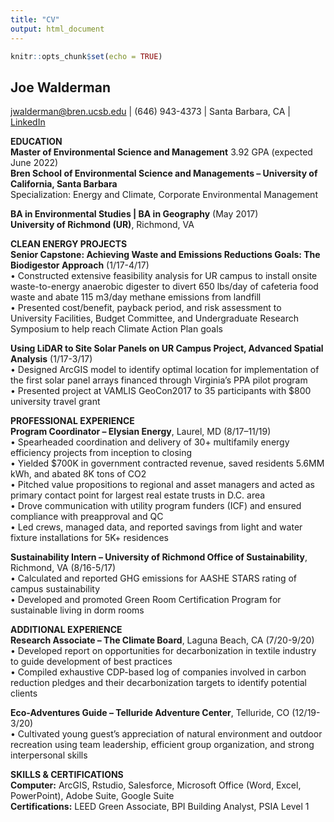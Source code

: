 ```yaml
---
title: "CV"
output: html_document
---
```


```r
knitr::opts_chunk$set(echo = TRUE)
```

## Joe Walderman

[jwalderman@bren.ucsb.edu](jwalderman@bren.ucsb.edu) | (646) 943-4373 | Santa Barbara, CA | [LinkedIn](https://www.linkedin.com/in/joseph-walderman/)

**EDUCATION**\
**Master of Environmental Science and Management** 3.92 GPA (expected June 2022)\
**Bren School of Environmental Science and Managements -- University of California, Santa Barbara**\
Specialization: Energy and Climate, Corporate Environmental Management\

**BA in Environmental Studies | BA in Geography** (May 2017)\
**University of Richmond (UR)**, Richmond, VA\

**CLEAN ENERGY PROJECTS**\
**Senior Capstone: Achieving Waste and Emissions Reductions Goals: The Biodigestor Approach** (1/17-4/17)\
•	Constructed extensive feasibility analysis for UR campus to install onsite waste-to-energy anaerobic\ digester to divert 650 lbs/day of cafeteria food waste and abate 115 m3/day methane emissions from landfill\
•	Presented cost/benefit, payback period, and risk assessment to University Facilities, Budget Committee, and Undergraduate Research Symposium to help reach Climate Action Plan goals\
 
**Using LiDAR to Site Solar Panels on UR Campus Project, Advanced Spatial Analysis** (1/17-3/17)\
•	Designed ArcGIS model to identify optimal location for implementation of the first solar panel arrays financed through Virginia’s PPA pilot program\
•	Presented project at VAMLIS GeoCon2017 to 35 participants with $800 university travel grant\

**PROFESSIONAL EXPERIENCE**\
**Program Coordinator – Elysian Energy**, Laurel, MD (8/17–11/19)\
•	Spearheaded coordination and delivery of 30+ multifamily energy efficiency projects from inception to closing\
•	Yielded $700K in government contracted revenue, saved residents 5.6MM kWh, and abated 8K tons of CO2\
•	Pitched value propositions to regional and asset managers and acted as primary contact point for largest real estate trusts in D.C. area\
•	Drove communication with utility program funders (ICF) and ensured compliance with preapproval and QC\
•	Led crews, managed data, and reported savings from light and water fixture installations for 5K+ residences\

**Sustainability Intern – University of Richmond Office of Sustainability**, Richmond, VA (8/16-5/17)\
•	Calculated and reported GHG emissions for AASHE STARS rating of campus sustainability\
•	Developed and promoted Green Room Certification Program for sustainable living in dorm rooms\

**ADDITIONAL EXPERIENCE**\
**Research Associate – The Climate Board**, Laguna Beach, CA (7/20-9/20)\
•	Developed report on opportunities for decarbonization in textile industry to guide development of best practices\
•	Compiled exhaustive CDP-based log of companies involved in carbon reduction pledges and their decarbonization targets to identify potential clients\

**Eco-Adventures Guide – Telluride Adventure Center**, Telluride, CO (12/19-3/20)\
•	Cultivated young guest’s appreciation of natural environment and outdoor recreation using team leadership, efficient group organization, and strong interpersonal skills\
 
**SKILLS & CERTIFICATIONS**\
**Computer:** ArcGIS, Rstudio, Salesforce, Microsoft Office (Word, Excel, PowerPoint), Adobe Suite, Google Suite\
**Certifications:** LEED Green Associate, BPI Building Analyst, PSIA Level 1\


